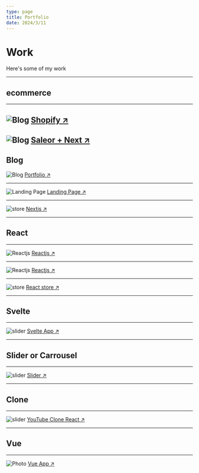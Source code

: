 ```yaml
---
type: page
title: Portfolio
date: 2024/3/11
---
```


# Work

Here's some of my work



---
## ecommerce
---
<Image
  src="/images/inkrediblushopify.png"
  alt="Blog"
  width={1125}
  height={750}
  priority
  className="next-image"
/>
[Shopify ↗ ](https://316c6e-8a.myshopify.com/)
---
<Image
  src="/images/acme.png"
  alt="Blog"
  width={1125}
  height={750}
  priority
  className="next-image"
/>
[Saleor + Next ↗ ](https://storefront.saleor.io/default-channel)
---

Blog
---

<Image
  src="/images/blog.png"
  alt="Blog"
  width={1125}
  height={750}
  priority
  className="next-image"
/>
[Portfolio ↗ ](https://a-sanchez-s.vercel.app/)

---

<Image
  src="/images/asanchexs.png"
  alt="Landing Page"
  width={1125}
  height={750}
  priority
  className="next-image"
/>
[Landing Page ↗ ](https://tarot-asanchexs.vercel.app/)

---
<Image
  src="/images/next.png"
  alt="store"
  width={1125}
  height={750}
  priority
  className="next-image"
/>
[Nextjs ↗ ](https://efata.netlify.app/)

---
## React
---
<Image
  src="/images/resort.png"
  alt="Reactjs"
  width={1125}
  height={750}
  priority
  className="next-image"
/>
[Reactjs ↗ ](https://react-resort-miguel.netlify.app/)

---
<Image
  src="/images/recipes.png"
  alt="Reactjs"
  width={1125}
  height={750}
  priority
  className="next-image"
/>
[Reactjs ↗ ](https://miguel-cooking-recipes.netlify.app/)

---
<Image
  src="/images/store.png"
  alt="store"
  width={1125}
  height={750}
  priority
  className="next-image"
/>
[React store ↗ ](https://react-phone-store-ecommerce-miguel.netlify.app/)



---
## Svelte
---
<Image
  src="/images/svelte.png"
  alt="slider"
  width={1125}
  height={750}
  priority
  className="next-image"
/>
[Svelte App ↗ ](https://youtube-clone-react-materialui.netlify.app/)

---
## Slider or Carrousel
---
<Image
  src="/images/slider.png"
  alt="slider"
  width={1125}
  height={750}
  priority
  className="next-image"
/>
[Slider ↗ ](https://pureinspiration.netlify.app/)

---
## Clone
---
<Image
  src="/images/youtubeclone.png"
  alt="slider"
  width={1125}
  height={750}
  priority
  className="next-image"
/>
[YouTube Clone React ↗ ](https://youtube-clone-react-materialui.netlify.app/)

---
## Vue
---

<Image
  src="/images/visos.png"
  alt="Photo"
  width={1125}
  height={750}
  priority
  className="next-image"
/>
[Vue App ↗ ](https://visosbeautysalon.com/)